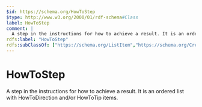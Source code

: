 ```yaml
---
$id: https://schema.org/HowToStep
$type: http://www.w3.org/2000/01/rdf-schema#Class
label: HowToStep
comment: |
  A step in the instructions for how to achieve a result. It is an ordered list with HowToDirection and/or HowToTip items.
rdfs:label: "HowToStep"
rdfs:subClassOf: ["https://schema.org/ListItem","https://schema.org/CreativeWork","https://schema.org/ItemList"]
---
```


# HowToStep

A step in the instructions for how to achieve a result. It is an ordered list with HowToDirection and/or HowToTip items.

